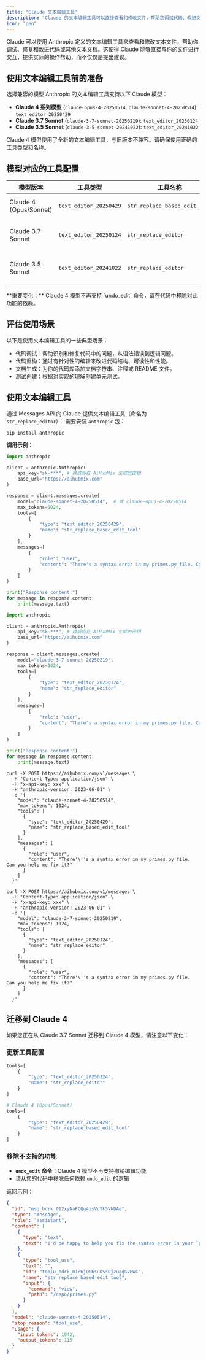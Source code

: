 ```yaml
---
title: "Claude 文本编辑工具"
description: "Claude 的文本编辑工具可以直接查看和修改文件，帮助您调试代码、改进文档，实现更高效的人机协作。"
icon: "pen"
---
```


Claude 可以使用 Anthropic 定义的文本编辑工具来查看和修改文本文件，帮助你调试、修复和改进代码或其他文本文档。这使得 Claude 能够直接与你的文件进行交互，提供实际的操作帮助，而不仅仅是提出建议。

## 使用文本编辑工具前的准备

选择兼容的模型
Anthropic 的文本编辑工具支持以下 Claude 模型：

- **Claude 4 系列模型** (`claude-opus-4-20250514`, `claude-sonnet-4-20250514`): `text_editor_20250429`
- **Claude 3.7 Sonnet** (`claude-3-7-sonnet-20250219`): `text_editor_20250124`
- **Claude 3.5 Sonnet** (`claude-3-5-sonnet-20241022`): `text_editor_20241022`

<Warning>
Claude 4 模型使用了全新的文本编辑工具，与旧版本不兼容。请确保使用正确的工具类型和名称。
</Warning>

## 模型对应的工具配置

| 模型版本 | 工具类型 | 工具名称 | 支持的功能 |
|---------|---------|---------|-----------|
| Claude 4 (Opus/Sonnet) | `text_editor_20250429` | `str_replace_based_edit_tool` | view, str_replace, create |
| Claude 3.7 Sonnet | `text_editor_20250124` | `str_replace_editor` | view, str_replace, create, undo_edit |
| Claude 3.5 Sonnet | `text_editor_20241022` | `str_replace_editor` | view, str_replace, create, undo_edit |

<Tip>
**重要变化：** Claude 4 模型不再支持 `undo_edit` 命令，请在代码中移除对此功能的依赖。
</Tip>

## 评估使用场景

以下是使用文本编辑工具的一些典型场景：

- 代码调试：帮助识别和修复代码中的问题，从语法错误到逻辑问题。
- 代码重构：通过有针对性的编辑来改进代码结构、可读性和性能。
- 文档生成：为你的代码库添加文档字符串、注释或 README 文件。
- 测试创建：根据对实现的理解创建单元测试。

## 使用文本编辑工具

通过 Messages API 向 Claude 提供文本编辑工具（命名为 `str_replace_editor`）：
需要安装 `anthropic` 包：

```shell
pip install anthropic
```

**调用示例：**

<CodeGroup>

```python Python-Claude 4
import anthropic

client = anthropic.Anthropic(
    api_key="sk-***", # 换成你在 AiHubMix 生成的密钥
    base_url="https://aihubmix.com"
)

response = client.messages.create(
    model="claude-sonnet-4-20250514",  # 或 claude-opus-4-20250514
    max_tokens=1024,
    tools=[
        {
            "type": "text_editor_20250429",
            "name": "str_replace_based_edit_tool"
        }
    ],
    messages=[
        {
            "role": "user", 
            "content": "There's a syntax error in my primes.py file. Can you help me fix it?"
        }
    ]
)

print("Response content:")
for message in response.content:
    print(message.text)
```

```py Python-Claude 3.7
import anthropic

client = anthropic.Anthropic(
    api_key="sk-***", # 换成你在 AiHubMix 生成的密钥
    base_url="https://aihubmix.com"
)

response = client.messages.create(
    model="claude-3-7-sonnet-20250219",
    max_tokens=1024,
    tools=[
        {
            "type": "text_editor_20250124",
            "name": "str_replace_editor"
        }
    ],
    messages=[
        {
            "role": "user", 
            "content": "There's a syntax error in my primes.py file. Can you help me fix it?"
        }
    ]
)

print("Response content:")
for message in response.content:
    print(message.text)
```


```shell Curl-Claude 4
curl -X POST https://aihubmix.com/v1/messages \
  -H "Content-Type: application/json" \
  -H "x-api-key: xxx" \
  -H "anthropic-version: 2023-06-01" \
  -d '{
    "model": "claude-sonnet-4-20250514",
    "max_tokens": 1024,
    "tools": [
      {
        "type": "text_editor_20250429",
        "name": "str_replace_based_edit_tool"
      }
    ],
    "messages": [
      {
        "role": "user",
        "content": "There'\''s a syntax error in my primes.py file. Can you help me fix it?"
      }
    ]
  }'
```

```shell Curl-Claude 3.7
curl -X POST https://aihubmix.com/v1/messages \
  -H "Content-Type: application/json" \
  -H "x-api-key: xxx" \
  -H "anthropic-version: 2023-06-01" \
  -d '{
    "model": "claude-3-7-sonnet-20250219",
    "max_tokens": 1024,
    "tools": [
      {
        "type": "text_editor_20250124",
        "name": "str_replace_editor"
      }
    ],
    "messages": [
      {
        "role": "user",
        "content": "There'\''s a syntax error in my primes.py file. Can you help me fix it?"
      }
    ]
  }'
```

</CodeGroup>

## 迁移到 Claude 4

如果您正在从 Claude 3.7 Sonnet 迁移到 Claude 4 模型，请注意以下变化：

### 更新工具配置

```py python Claude 3.7 Sonnet
tools=[
    {
        "type": "text_editor_20250124",
        "name": "str_replace_editor"
    }
]

# Claude 4 (Opus/Sonnet)
tools=[
    {
        "type": "text_editor_20250429",
        "name": "str_replace_based_edit_tool"
    }
]
```

### 移除不支持的功能

- **`undo_edit` 命令**：Claude 4 模型不再支持撤销编辑功能
- 请从您的代码中移除任何依赖 `undo_edit` 的逻辑

返回示例：

```json
{
  "id": "msg_bdrk_012xyNaFCQg4zsVcTk5VkDAe",
  "type": "message",
  "role": "assistant",
  "content": [
    {
      "type": "text",
      "text": "I'd be happy to help you fix the syntax error in your `primes.py` file. First, let me take a look at the file to identify the issue."
    },
    {
      "type": "tool_use",
      "text": "",
      "id": "toolu_bdrk_01P6jQG6suDSsDjzugqGVHWC",
      "name": "str_replace_based_edit_tool",
      "input": {
        "command": "view",
        "path": "/repo/primes.py"
      }
    }
  ],
  "model": "claude-sonnet-4-20250514",
  "stop_reason": "tool_use",
  "usage": {
    "input_tokens": 1042,
    "output_tokens": 115
  }
}
```

